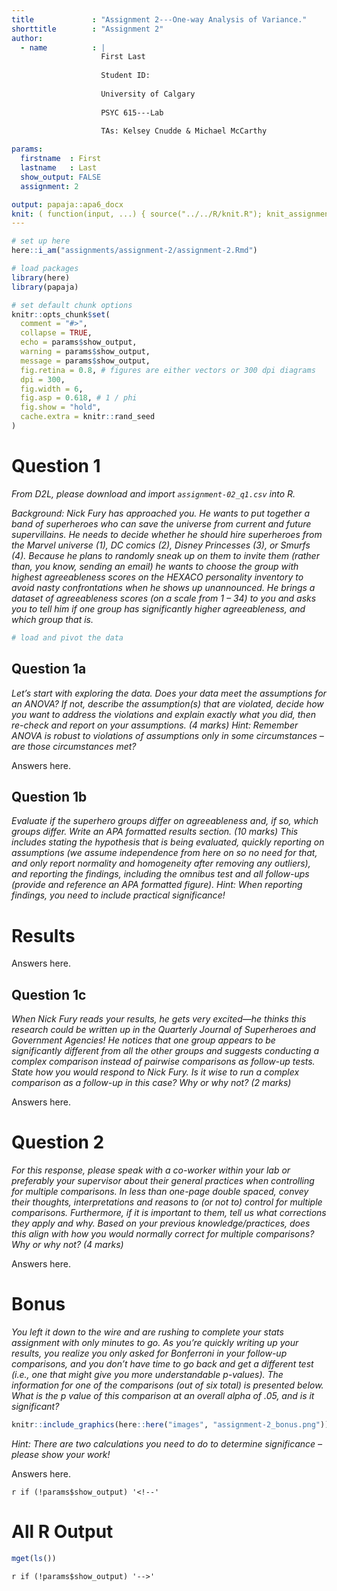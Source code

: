 ```yaml
---
title             : "Assignment 2---One-way Analysis of Variance."
shorttitle        : "Assignment 2"
author: 
  - name          : |
                    First Last
                    
                    Student ID: 
                    
                    University of Calgary
                    
                    PSYC 615---Lab
                    
                    TAs: Kelsey Cnudde & Michael McCarthy

params:
  firstname  : First
  lastname   : Last
  show_output: FALSE
  assignment: 2

output: papaja::apa6_docx
knit: ( function(input, ...) { source("../../R/knit.R"); knit_assignment(input, ...) })
---
```


```r
# set up here
here::i_am("assignments/assignment-2/assignment-2.Rmd")

# load packages
library(here)
library(papaja)

# set default chunk options
knitr::opts_chunk$set(
  comment = "#>",
  collapse = TRUE,
  echo = params$show_output,
  warning = params$show_output,
  message = params$show_output,
  fig.retina = 0.8, # figures are either vectors or 300 dpi diagrams
  dpi = 300,
  fig.width = 6,
  fig.asp = 0.618, # 1 / phi
  fig.show = "hold",
  cache.extra = knitr::rand_seed
)
```


# Question 1

*From D2L, please download and import `assignment-02_q1.csv` into R.*

*Background: Nick Fury has approached you. He wants to put together a band of superheroes who can save the universe from current and future supervillains. He needs to decide whether he should hire superheroes from the Marvel universe (1), DC comics (2), Disney Princesses (3), or Smurfs (4). Because he plans to randomly sneak up on them to invite them (rather than, you know, sending an email) he wants to choose the group with highest agreeableness scores on the HEXACO personality inventory to avoid nasty confrontations when he shows up unannounced. He brings a dataset of agreeableness scores (on a scale from 1 – 34) to you and asks you to tell him if one group has significantly higher agreeableness, and which group that is.*

```r
# load and pivot the data

```

## Question 1a

*Let’s start with exploring the data. Does your data meet the assumptions for an ANOVA? If not, describe the assumption(s) that are violated, decide how you want to address the violations and explain exactly what you did, then re-check and report on your assumptions. (4 marks) Hint: Remember ANOVA is robust to violations of assumptions only in some circumstances – are those circumstances met?*

Answers here.

\newpage

## Question 1b

*Evaluate if the superhero groups differ on agreeableness and, if so, which groups differ. Write an APA formatted results section. (10 marks) This includes stating the hypothesis that is being evaluated, quickly reporting on assumptions (we assume independence from here on so no need for that, and only report normality and homogeneity after removing any outliers), and reporting the findings, including the omnibus test and all follow-ups (provide and reference an APA formatted figure). Hint: When reporting findings, you need to include practical significance!*

# Results

Answers here.

\newpage

## Question 1c

*When Nick Fury reads your results, he gets very excited---he thinks this research could be written up in the Quarterly Journal of Superheroes and Government Agencies! He notices that one group appears to be significantly different from all the other groups and suggests conducting a complex comparison instead of pairwise comparisons as follow-up tests. State how you would respond to Nick Fury. Is it wise to run a complex comparison as a follow-up in this case? Why or why not? (2 marks)*

Answers here.

\newpage

# Question 2

*For this response, please speak with a co-worker within your lab or preferably your supervisor about their general practices when controlling for multiple comparisons. In less than one-page double spaced, convey their thoughts, interpretations and reasons to (or not to) control for multiple comparisons. Furthermore, if it is important to them, tell us what corrections they apply and why. Based on your previous knowledge/practices, does this align with how you would normally correct for multiple comparisons? Why or why not? (4 marks)*

Answers here.

\newpage

# Bonus

*You left it down to the wire and are rushing to complete your stats assignment with only minutes to go. As you’re quickly writing up your results, you realize you only asked for Bonferroni in your follow-up comparisons, and you don’t have time to go back and get a different test (i.e., one that might give you more understandable p-values). The information for one of the comparisons (out of six total) is presented below. What is the p value of this comparison at an overall alpha of .05, and is it significant?*

```r
knitr::include_graphics(here::here("images", "assignment-2_bonus.png"))
```

*Hint: There are two calculations you need to do to determine significance – please show your work!*

Answers here.

<!-- Only display the section below if `params$show_output=TRUE` -->
`r if (!params$show_output) '<!--'` 

\newpage

# All R Output

```r
mget(ls())
```

`r if (!params$show_output) '-->'`
